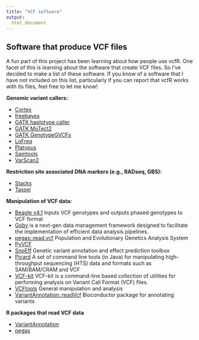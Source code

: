 ```yaml
---
title: "VCF software"
output:
  html_document
---
```




## Software that produce VCF files


A fun part of this project has been learning about how people use vcfR.
One facet of this is learning about the software that create VCF files.
So I've decided to make a list of these software.
If you know of a software that I have not included on this list, particularly if you can report that vcfR works with its files, feel free to let me know!


**Genomic variant callers:**

* [Cortex](http://cortexassembler.sourceforge.net/)
* [freebayes](https://github.com/ekg/freebayes)
* [GATK haplotype caller](https://www.broadinstitute.org/gatk/guide/tooldocs/org_broadinstitute_gatk_tools_walkers_haplotypecaller_HaplotypeCaller.php)
* [GATK MuTect2](https://www.broadinstitute.org/gatk/guide/tooldocs/org_broadinstitute_gatk_tools_walkers_cancer_m2_MuTect2.php)
* [GATK GenotypeGVCFs](https://www.broadinstitute.org/gatk/guide/tooldocs/org_broadinstitute_gatk_tools_walkers_variantutils_GenotypeGVCFs.php)
* [LoFreq](http://csb5.github.io/lofreq/)
* [Platypus](http://www.well.ox.ac.uk/platypus)
* [Samtools](http://www.htslib.org/)
* [VarScan2](http://dkoboldt.github.io/varscan/)


**Restriction site associated DNA markers (e.g., RADseq, GBS):**

* [Stacks](http://catchenlab.life.illinois.edu/stacks/)
* [Tassel](http://www.maizegenetics.net/#!tassel/c17q9)

**Manipulation of VCF data:**

* [Beagle v4.1](https://faculty.washington.edu/browning/beagle/beagle.html) Inputs VCF genotypes and outputs phased genotypes to VCF format
* [Goby](http://campagnelab.org/software/goby/) is a next-gen data management framework designed to facilitate the implementation of efficient data analysis pipelines.
* [pegas::read.vcf](https://cran.r-project.org/package=pegas) Population and Evolutionary Genetics Analysis System
* [PyVCF](https://pyvcf.readthedocs.io/en/latest/)
* [SnpEff](http://snpeff.sourceforge.net/) Genetic variant annotation and effect prediction toolbox
* [Picard](http://broadinstitute.github.io/picard/index.html) A set of command line tools (in Java) for manipulating high-throughput sequencing (HTS) data and formats such as SAM/BAM/CRAM and VCF
* [VCF-kit](https://github.com/AndersenLab/VCF-kit) VCF-kit is a command-line based collection of utilities for performing analysis on Variant Call Format (VCF) files.
* [VCFtools](https://vcftools.github.io/) General manipulation and analysis
* [VariantAnnotation::readVcf](https://bioconductor.org/packages/release/bioc/html/VariantAnnotation.html) Bioconductor package for annotating variants

**R packages that read VCF data**

* [VariantAnnotation](https://bioconductor.org/packages/release/bioc/html/VariantAnnotation.html)
* [pegas](https://cran.r-project.org/package=pegas)
